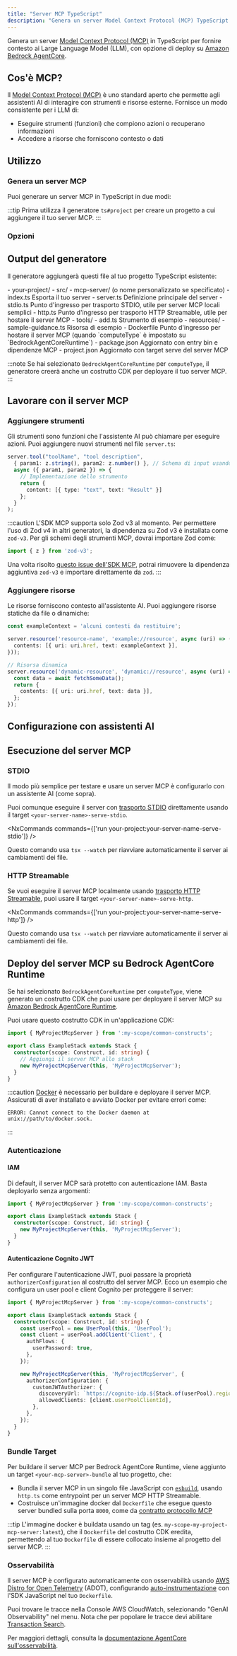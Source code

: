 ```yaml
---
title: "Server MCP TypeScript"
description: "Genera un server Model Context Protocol (MCP) TypeScript per fornire contesto ai modelli di linguaggio di grandi dimensioni"
---
```





Genera un server [Model Context Protocol (MCP)](https://modelcontextprotocol.io/) in TypeScript per fornire contesto ai Large Language Model (LLM), con opzione di deploy su [Amazon Bedrock AgentCore](https://docs.aws.amazon.com/bedrock-agentcore/latest/devguide/).

## Cos'è MCP?

Il [Model Context Protocol (MCP)](https://modelcontextprotocol.io/) è uno standard aperto che permette agli assistenti AI di interagire con strumenti e risorse esterne. Fornisce un modo consistente per i LLM di:

- Eseguire strumenti (funzioni) che compiono azioni o recuperano informazioni  
- Accedere a risorse che forniscono contesto o dati

## Utilizzo

### Genera un server MCP

Puoi generare un server MCP in TypeScript in due modi:

<RunGenerator generator="ts#mcp-server" />

:::tip
Prima utilizza il generatore <Link path="/guides/typescript-project">`ts#project`</Link> per creare un progetto a cui aggiungere il tuo server MCP.
:::

### Opzioni

<GeneratorParameters generator="ts#mcp-server" />

## Output del generatore

Il generatore aggiungerà questi file al tuo progetto TypeScript esistente:

<FileTree>
  - your-project/
    - src/
      - mcp-server/ (o nome personalizzato se specificato)
        - index.ts Esporta il tuo server
        - server.ts Definizione principale del server
        - stdio.ts Punto d'ingresso per trasporto STDIO, utile per server MCP locali semplici
        - http.ts Punto d'ingresso per trasporto HTTP Streamable, utile per hostare il server MCP
        - tools/
          - add.ts Strumento di esempio
        - resources/
          - sample-guidance.ts Risorsa di esempio
        - Dockerfile Punto d'ingresso per hostare il server MCP (quando `computeType` è impostato su `BedrockAgentCoreRuntime`)
    - package.json Aggiornato con entry bin e dipendenze MCP
    - project.json Aggiornato con target serve del server MCP
</FileTree>

:::note
Se hai selezionato `BedrockAgentCoreRuntime` per `computeType`, il generatore creerà anche un costrutto CDK per deployare il tuo server MCP.
:::

## Lavorare con il server MCP

### Aggiungere strumenti

Gli strumenti sono funzioni che l'assistente AI può chiamare per eseguire azioni. Puoi aggiungere nuovi strumenti nel file `server.ts`:

```typescript
server.tool("toolName", "tool description",
  { param1: z.string(), param2: z.number() }, // Schema di input usando Zod
  async ({ param1, param2 }) => {
    // Implementazione dello strumento
    return {
      content: [{ type: "text", text: "Result" }]
    };
  }
);
```

:::caution
L'SDK MCP supporta solo Zod v3 al momento. Per permettere l'uso di Zod v4 in altri generatori, la dipendenza su Zod v3 è installata come `zod-v3`. Per gli schemi degli strumenti MCP, dovrai importare Zod come:

```ts
import { z } from 'zod-v3';
```

Una volta risolto [questo issue dell'SDK MCP](https://github.com/modelcontextprotocol/typescript-sdk/issues/164), potrai rimuovere la dipendenza aggiuntiva `zod-v3` e importare direttamente da `zod`.
:::

### Aggiungere risorse

Le risorse forniscono contesto all'assistente AI. Puoi aggiungere risorse statiche da file o dinamiche:

```typescript
const exampleContext = 'alcuni contesti da restituire';

server.resource('resource-name', 'example://resource', async (uri) => ({
  contents: [{ uri: uri.href, text: exampleContext }],
}));

// Risorsa dinamica
server.resource('dynamic-resource', 'dynamic://resource', async (uri) => {
  const data = await fetchSomeData();
  return {
    contents: [{ uri: uri.href, text: data }],
  };
});
```

## Configurazione con assistenti AI

<Snippet name="mcp/configuration" parentHeading="Configuring with AI Assistants" />

## Esecuzione del server MCP

### STDIO

Il modo più semplice per testare e usare un server MCP è configurarlo con un assistente AI (come sopra).

Puoi comunque eseguire il server con [trasporto STDIO](https://modelcontextprotocol.io/docs/concepts/transports#standard-input%2Foutput-stdio) direttamente usando il target `<your-server-name>-serve-stdio`.

<NxCommands commands={['run your-project:your-server-name-serve-stdio']} />

Questo comando usa `tsx --watch` per riavviare automaticamente il server ai cambiamenti dei file.

### HTTP Streamable

Se vuoi eseguire il server MCP localmente usando [trasporto HTTP Streamable](https://modelcontextprotocol.io/docs/concepts/transports#streamable-http), puoi usare il target `<your-server-name>-serve-http`.

<NxCommands commands={['run your-project:your-server-name-serve-http']} />

Questo comando usa `tsx --watch` per riavviare automaticamente il server ai cambiamenti dei file.

## Deploy del server MCP su Bedrock AgentCore Runtime

Se hai selezionato `BedrockAgentCoreRuntime` per `computeType`, viene generato un costrutto CDK che puoi usare per deployare il server MCP su [Amazon Bedrock AgentCore Runtime](https://docs.aws.amazon.com/bedrock-agentcore/latest/devguide/agents-tools-runtime.html).

Puoi usare questo costrutto CDK in un'applicazione CDK:

```ts {6}
import { MyProjectMcpServer } from ':my-scope/common-constructs';

export class ExampleStack extends Stack {
  constructor(scope: Construct, id: string) {
    // Aggiungi il server MCP allo stack
    new MyProjectMcpServer(this, 'MyProjectMcpServer');
  }
}
```

:::caution
[Docker](https://www.docker.com/) è necessario per buildare e deployare il server MCP. Assicurati di aver installato e avviato Docker per evitare errori come:

```
ERROR: Cannot connect to the Docker daemon at unix://path/to/docker.sock.
```
:::

### Autenticazione

#### IAM

Di default, il server MCP sarà protetto con autenticazione IAM. Basta deployarlo senza argomenti:

```ts {5}
import { MyProjectMcpServer } from ':my-scope/common-constructs';

export class ExampleStack extends Stack {
  constructor(scope: Construct, id: string) {
    new MyProjectMcpServer(this, 'MyProjectMcpServer');
  }
}
```

#### Autenticazione Cognito JWT

Per configurare l'autenticazione JWT, puoi passare la proprietà `authorizerConfiguration` al costrutto del server MCP. Ecco un esempio che configura un user pool e client Cognito per proteggere il server:

```ts {14-17}
import { MyProjectMcpServer } from ':my-scope/common-constructs';

export class ExampleStack extends Stack {
  constructor(scope: Construct, id: string) {
    const userPool = new UserPool(this, 'UserPool');
    const client = userPool.addClient('Client', {
      authFlows: {
        userPassword: true,
      },
    });

    new MyProjectMcpServer(this, 'MyProjectMcpServer', {
      authorizerConfiguration: {
        customJWTAuthorizer: {
          discoveryUrl: `https://cognito-idp.${Stack.of(userPool).region}.amazonaws.com/${userPool.userPoolId}/.well-known/openid-configuration`,
          allowedClients: [client.userPoolClientId],
        },
      },
    });
  }
}
```

### Bundle Target

Per buildare il server MCP per Bedrock AgentCore Runtime, viene aggiunto un target `<your-mcp-server>-bundle` al tuo progetto, che:

- Bundla il server MCP in un singolo file JavaScript con [`esbuild`](https://esbuild.github.io/), usando `http.ts` come entrypoint per un server MCP HTTP Streamable.
- Costruisce un'immagine docker dal `Dockerfile` che esegue questo server bundled sulla porta `8000`, come da [contratto protocollo MCP](https://docs.aws.amazon.com/bedrock-agentcore/latest/devguide/runtime-service-contract.html#mcp-protocol-contract)

:::tip
L'immagine docker è buildata usando un tag (es. `my-scope-my-project-mcp-server:latest`), che il `Dockerfile` del costrutto CDK eredita, permettendo al tuo `Dockerfile` di essere collocato insieme al progetto del server MCP.
:::

### Osservabilità

Il server MCP è configurato automaticamente con osservabilità usando [AWS Distro for Open Telemetry](https://aws.amazon.com/otel/) (ADOT), configurando [auto-instrumentazione](https://aws-otel.github.io/docs/getting-started/js-sdk/trace-metric-auto-instr) con l'SDK JavaScript nel tuo `Dockerfile`.

Puoi trovare le tracce nella Console AWS CloudWatch, selezionando "GenAI Observability" nel menu. Nota che per popolare le tracce devi abilitare [Transaction Search](https://docs.aws.amazon.com/AmazonCloudWatch/latest/monitoring/CloudWatch-Transaction-Search.html).

Per maggiori dettagli, consulta la [documentazione AgentCore sull'osservabilità](https://docs.aws.amazon.com/bedrock-agentcore/latest/devguide/observability-configure.html).